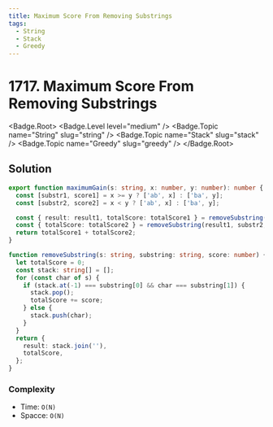 ```yaml
---
title: Maximum Score From Removing Substrings
tags:
  - String
  - Stack
  - Greedy
---
```


# 1717. Maximum Score From Removing Substrings

<Badge.Root>
  <Badge.Level level="medium" />
  <Badge.Topic name="String" slug="string" />
  <Badge.Topic name="Stack" slug="stack" />
  <Badge.Topic name="Greedy" slug="greedy" />
</Badge.Root>

## Solution

```typescript filename="solution.ts" copy
export function maximumGain(s: string, x: number, y: number): number {
  const [substr1, score1] = x >= y ? ['ab', x] : ['ba', y];
  const [substr2, score2] = x < y ? ['ab', x] : ['ba', y];

  const { result: result1, totalScore: totalScore1 } = removeSubstring(s, substr1, score1);
  const { totalScore: totalScore2 } = removeSubstring(result1, substr2, score2);
  return totalScore1 + totalScore2;
}

function removeSubstring(s: string, substring: string, score: number) {
  let totalScore = 0;
  const stack: string[] = [];
  for (const char of s) {
    if (stack.at(-1) === substring[0] && char === substring[1]) {
      stack.pop();
      totalScore += score;
    } else {
      stack.push(char);
    }
  }
  return {
    result: stack.join(''),
    totalScore,
  };
}
```

### Complexity

- Time: `O(N)`
- Spacce: `O(N)`

<ProblemLink
  codingSite="leetcode"
  href="https://leetcode.com/problems/maximum-score-from-removing-substrings"
  title="Maximum Score From Removing Substrings"
/>
